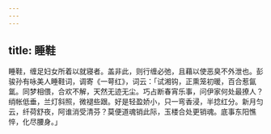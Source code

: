 ```yaml
---
---
---
```

title: 睡鞋
---



睡鞋，缠足妇女所着以就寝者。盖非此，则行缠必弛，且藉以使恶臭不外泄也。彭骏孙有咏美人睡鞋词，调寄《一萼红》，词云：「试湘钩，正熏笼初暖，百合惹氤氲。同梦相偎，合欢不解，天然无迹无尘。巧占断春宵乐事，问伊家何处最撩人？绡帐低垂，兰灯斜照，微褪些跟。好是轻盈娇小，只一弯香浸，半捻红分。新月匀云，纤荷舒夜，阿谁消受清芬？莫便道魂销此际，玉楼合处更销魂。底事东阳憔悴，化尽腰身。」
